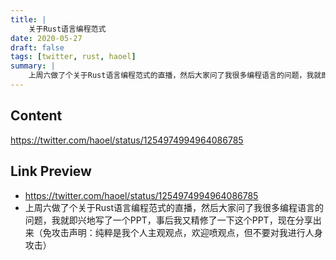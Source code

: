 ```yaml
---
title: |
    关于Rust语言编程范式
date: 2020-05-27
draft: false
tags: [twitter, rust, haoel]
summary: |
    上周六做了个关于Rust语言编程范式的直播，然后大家问了我很多编程语言的问题，我就即兴地写了一个PPT，事后我又精修了一下这个PPT，现在分享出来（免攻击声明：纯粹是我个人主观观点，欢迎喷观点，但不要对我进行人身攻击）
---
```


## Content

https://twitter.com/haoel/status/1254974994964086785

## Link Preview

- https://twitter.com/haoel/status/1254974994964086785
- 上周六做了个关于Rust语言编程范式的直播，然后大家问了我很多编程语言的问题，我就即兴地写了一个PPT，事后我又精修了一下这个PPT，现在分享出来（免攻击声明：纯粹是我个人主观观点，欢迎喷观点，但不要对我进行人身攻击）
